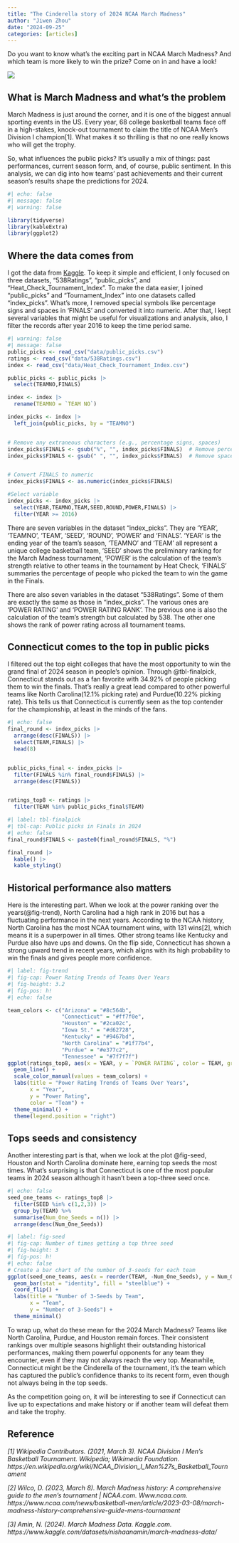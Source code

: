```yaml
---
title: "The Cinderella story of 2024 NCAA March Madness"
author: "Jiwen Zhou"
date: "2024-09-25"
categories: [articles]
---
```


Do you want to know what's the exciting part in NCAA March Madness? And which team is more likely to win the prize? Come on in and have a look!

![](March_Madness.png)


## What is March Madness and what's the problem
March Madness is just around the corner, and it is one of the biggest annual sporting events in the US. Every year, 68 college basketball teams face off in a high-stakes, knock-out tournament to claim the title of NCAA Men’s Division I champion[1]. What makes it so thrilling is that no one really knows who will get the trophy.

So, what influences the public picks? It’s usually a mix of things: past performances, current season form, and, of course, public sentiment. In this analysis, we can dig into how teams' past achievements and their current season's results shape the predictions for 2024.


```r
#| echo: false
#| message: false
#| warning: false

library(tidyverse)
library(kableExtra)
library(ggplot2)
```


## Where the data comes from

I got the data from [Kaggle](https://www.kaggle.com/datasets/nishaanamin/march-madness-data/). To keep it simple and efficient, I only focused on three datasets, "538Ratings", "public_picks", and "Heat_Check_Tournament_Index". To make the data easier, I joined "public_picks" and "Tournament_Index" into one datasets called "index_picks". What's more, I removed special symbols like percentage signs and spaces in 'FINALS' and converted it into numeric. After that, I kept several variables that might be useful for visualizations and analysis, also, I filter the records after year 2016 to keep the time period same. 


```r
#| warning: false
#| message: false
public_picks <- read_csv("data/public_picks.csv")
ratings <- read_csv("data/538Ratings.csv")
index <- read_csv("data/Heat_Check_Tournament_Index.csv")

public_picks <- public_picks |>
  select(TEAMNO,FINALS)

index <- index |>
  rename(TEAMNO = `TEAM NO`)

index_picks <- index |>
  left_join(public_picks, by = "TEAMNO")


# Remove any extraneous characters (e.g., percentage signs, spaces)
index_picks$FINALS <- gsub("%", "", index_picks$FINALS)  # Remove percentage signs
index_picks$FINALS <- gsub(" ", "", index_picks$FINALS)  # Remove spaces


# Convert FINALS to numeric
index_picks$FINALS <- as.numeric(index_picks$FINALS)

#Select variable
index_picks <- index_picks |>
  select(YEAR,TEAMNO,TEAM,SEED,ROUND,POWER,FINALS) |>
  filter(YEAR >= 2016)
```

There are seven variables in the dataset "index_picks". They are 'YEAR', 'TEAMNO', 'TEAM', 'SEED', 'ROUND', 'POWER' and 'FINALS'. 'YEAR' is the ending year of the team's season, 'TEAMNO' and 'TEAM' all represent a unique college basketball team, 'SEED' shows the preliminary ranking for the March Madness tournament, 'POWER' is the calculation of the team's strength relative to other teams in the tournament by Heat Check, 'FINALS' summaries the percentage of people who picked the team to win the game in the Finals. 

There are also seven variables in the dataset "538Ratings". Some of them are exactly the same as those in "index_picks". The various ones are 'POWER RATING' and 'POWER RATING RANK'. The previous one is also the calculation of the team's strength but calculated by 538. The other one shows the rank of power rating across all tournament teams.

## Connecticut comes to the top in public picks

I filtered out the top eight colleges that have the most opportunity to win the grand final of 2024 season in people's opinion. Through @tbl-finalpick, Connecticut stands out as a fan favorite with 34.92% of people picking them to win the finals. That's really a great lead compared to other powerful teams like North Carolina(12.1% picking rate) and Purdue(10.22% picking rate). This tells us that Connecticut is currently seen as the top contender for the championship, at least in the minds of the fans. 


```r
#| echo: false
final_round <- index_picks |>
  arrange(desc(FINALS)) |>
  select(TEAM,FINALS) |>
  head(8)


public_picks_final <- index_picks |>
  filter(FINALS %in% final_round$FINALS) |>
  arrange(desc(FINALS))


ratings_top8 <- ratings |>
  filter(TEAM %in% public_picks_final$TEAM)
```

```r
#| label: tbl-finalpick
#| tbl-cap: Public picks in Finals in 2024
#| echo: false
final_round$FINALS <- paste0(final_round$FINALS, "%")

final_round |>
  kable() |>
  kable_styling()
```


## Historical performance also matters

Here is the interesting part. When we look at the power ranking over the years(@fig-trend), North Carolina had a high rank in 2016 but has a fluctuating performance in the next years. According to the NCAA history, North Carolina has the most NCAA tournament wins, with 131 wins[2], which means it is a superpower in all times. Other strong teams like Kentucky and Purdue also have ups and downs. On the flip side, Connecticut has shown a strong upward trend in recent years, which aligns with its high probability to win the finals and gives people more confidence.

```r
#| label: fig-trend
#| fig-cap: Power Rating Trends of Teams Over Years
#| fig-height: 3.2
#| fig-pos: h!
#| echo: false

team_colors <- c("Arizona" = "#8c564b", 
                 "Connecticut" = "#ff7f0e", 
                 "Houston" = "#2ca02c", 
                 "Iowa St." = "#d62728", 
                 "Kentucky" = "#9467bd", 
                 "North Carolina" = "#1f77b4", 
                 "Purdue" = "#e377c2", 
                 "Tennessee" = "#7f7f7f")
ggplot(ratings_top8, aes(x = YEAR, y = `POWER RATING`, color = TEAM, group = TEAM)) +
  geom_line() +
  scale_color_manual(values = team_colors) +
  labs(title = "Power Rating Trends of Teams Over Years",
       x = "Year",
       y = "Power Rating",
       color = "Team") +
  theme_minimal() +
  theme(legend.position = "right")
```

## Tops seeds and consistency

Another interesting part is that, when we look at the plot @fig-seed, Houston and North Carolina dominate here, earning top seeds the most times. What's surprising is that Connecticut is one of the most popular teams in 2024 season although it hasn't been a top-three seed once.


```r
#| echo: false
seed_one_teams <- ratings_top8 |> 
  filter(SEED %in% c(1,2,3)) |>
  group_by(TEAM) %>%
  summarise(Num_One_Seeds = n()) |>
  arrange(desc(Num_One_Seeds))
```
```r
#| label: fig-seed
#| fig-cap: Number of times getting a top three seed
#| fig-height: 3
#| fig-pos: h!
#| echo: false
# Create a bar chart of the number of 3-seeds for each team
ggplot(seed_one_teams, aes(x = reorder(TEAM, -Num_One_Seeds), y = Num_One_Seeds)) +
  geom_bar(stat = "identity", fill = "steelblue") +
  coord_flip() +
  labs(title = "Number of 3-Seeds by Team",
       x = "Team",
       y = "Number of 3-Seeds") +
  theme_minimal()

```

To wrap up, what do these mean for the 2024 March Madness? Teams like North Carolina, Purdue, and Houston remain forces. Their consistent rankings over multiple seasons highlight their outstanding historical performances, making them powerful opponents for any team they encounter, even if they may not always reach the very top. Meanwhile, Connecticut might be the Cinderella of the tournament, it's the team which has captured the public’s confidence thanks to its recent form, even though not always being in the top seeds.

As the competition going on, it will be interesting to see if Connecticut can live up to expectations and make history or if another team will defeat them and take the trophy.


## Reference

*[1] Wikipedia Contributors. (2021, March 3). NCAA Division I Men’s Basketball Tournament. Wikipedia; Wikimedia Foundation. https://en.wikipedia.org/wiki/NCAA_Division_I_Men%27s_Basketball_Tournament*

*[2] Wilco, D. (2023, March 8). March Madness history: A comprehensive guide to the men’s tournament | NCAA.com. Www.ncaa.com. https://www.ncaa.com/news/basketball-men/article/2023-03-08/march-madness-history-comprehensive-guide-mens-tournament*

*[3] Amin, N. (2024). March Madness Data. Kaggle.com. https://www.kaggle.com/datasets/nishaanamin/march-madness-data/*
